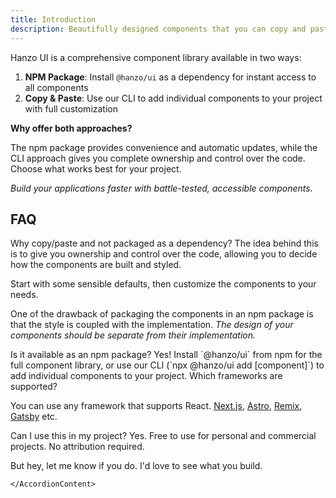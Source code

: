 ```yaml
---
title: Introduction
description: Beautifully designed components that you can copy and paste into your apps. Accessible. Customizable. Open Source.
---
```


Hanzo UI is a comprehensive component library available in two ways:

1. **NPM Package**: Install `@hanzo/ui` as a dependency for instant access to all components
2. **Copy & Paste**: Use our CLI to add individual components to your project with full customization

**Why offer both approaches?**

The npm package provides convenience and automatic updates, while the CLI approach gives you complete ownership and control over the code. Choose what works best for your project.

_Build your applications faster with battle-tested, accessible components._

## FAQ

<Accordion type="multiple">

<AccordionItem value="faq-1">
	<AccordionTrigger>
		Why copy/paste and not packaged as a dependency?
	</AccordionTrigger>
	<AccordionContent>
The idea behind this is to give you ownership and control over the code, allowing you to decide how the components are built and styled.

Start with some sensible defaults, then customize the components to your needs.

One of the drawback of packaging the components in an npm package is that the style is coupled with the implementation. _The design of your components should be separate from their implementation._

</AccordionContent>
</AccordionItem>

<AccordionItem value="faq-2">
  <AccordionTrigger>
    Is it available as an npm package?
  </AccordionTrigger>
  <AccordionContent>
    Yes! Install `@hanzo/ui` from npm for the full component library, or use our CLI (`npx @hanzo/ui add [component]`) to add individual components to your project.
  </AccordionContent>
</AccordionItem>

<AccordionItem value="faq-3">
<AccordionTrigger>
Which frameworks are supported?
</AccordionTrigger>
<AccordionContent>

You can use any framework that supports React. [Next.js](https://ui.hanzo.ai/docs/installation/next), [Astro](https://ui.hanzo.ai/docs/installation/astro), [Remix](https://ui.hanzo.ai/docs/installation/remix), [Gatsby](https://ui.hanzo.ai/docs/installation/gatsby) etc.

</AccordionContent>
</AccordionItem>

<AccordionItem value="faq-4">
	<AccordionTrigger>
	Can I use this in my project?
	</AccordionTrigger>
	<AccordionContent>
Yes. Free to use for personal and commercial projects. No attribution required.

But hey, let me know if you do. I'd love to see what you build.

    </AccordionContent>

</AccordionItem>

</Accordion>
